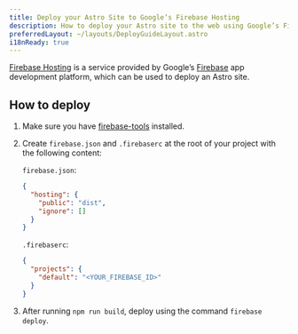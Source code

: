 ```yaml
---
title: Deploy your Astro Site to Google’s Firebase Hosting
description: How to deploy your Astro site to the web using Google’s Firebase Hosting.
preferredLayout: ~/layouts/DeployGuideLayout.astro
i18nReady: true
---
```


[Firebase Hosting](https://firebase.google.com/products/hosting) is a service provided by Google’s [Firebase](https://firebase.google.com/) app development platform, which can be used to deploy an Astro site.

## How to deploy

1. Make sure you have [firebase-tools](https://www.npmjs.com/package/firebase-tools) installed.

2. Create `firebase.json` and `.firebaserc` at the root of your project with the following content:

   `firebase.json`:

   ```json
   {
     "hosting": {
       "public": "dist",
       "ignore": []
     }
   }
   ```

   `.firebaserc`:

   ```json
   {
     "projects": {
       "default": "<YOUR_FIREBASE_ID>"
     }
   }
   ```

3. After running `npm run build`, deploy using the command `firebase deploy`.
